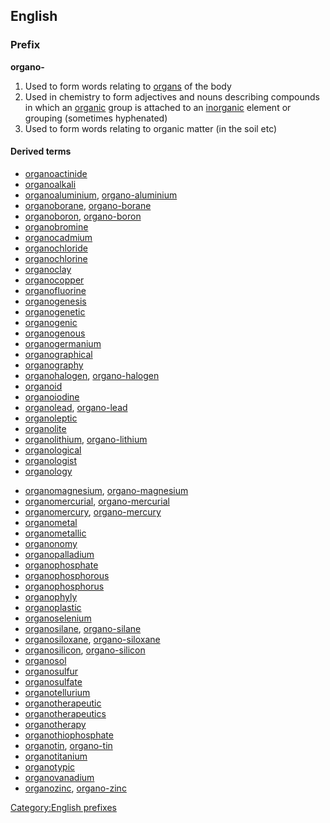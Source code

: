 ==English==

===Prefix===
'''organo-'''

# Used to form words relating to [[organ]]s of the body
# Used in chemistry to form adjectives and nouns describing compounds in which an [[organic]] group is attached to an [[inorganic]] element or grouping (sometimes hyphenated)
# Used to form words relating to organic matter (in the soil etc)

====Derived terms====
{{top2}}
*[[organoactinide]]
*[[organoalkali]]
*[[organoaluminium]], [[organo-aluminium]]
*[[organoborane]], [[organo-borane]]
*[[organoboron]], [[organo-boron]]
*[[organobromine]]
*[[organocadmium]]
*[[organochloride]]
*[[organochlorine]]
*[[organoclay]]
*[[organocopper]]
*[[organofluorine]]
*[[organogenesis]]
*[[organogenetic]]
*[[organogenic]]
*[[organogenous]]
*[[organogermanium]]
*[[organographical]]
*[[organography]]
*[[organohalogen]], [[organo-halogen]]
*[[organoid]]
*[[organoiodine]]
*[[organolead]], [[organo-lead]]
*[[organoleptic]]
*[[organolite]]
*[[organolithium]], [[organo-lithium]]
*[[organological]]
*[[organologist]]
*[[organology]]
{{mid2}}
*[[organomagnesium]], [[organo-magnesium]]
*[[organomercurial]], [[organo-mercurial]]
*[[organomercury]], [[organo-mercury]]
*[[organometal]]
*[[organometallic]]
*[[organonomy]]
*[[organopalladium]]
*[[organophosphate]]
*[[organophosphorous]]
*[[organophosphorus]]
*[[organophyly]]
*[[organoplastic]]
*[[organoselenium]]
*[[organosilane]], [[organo-silane]]
*[[organosiloxane]], [[organo-siloxane]]
*[[organosilicon]], [[organo-silicon]]
*[[organosol]]
*[[organosulfur]]
*[[organosulfate]]
*[[organotellurium]]
*[[organotherapeutic]]
*[[organotherapeutics]]
*[[organotherapy]]
*[[organothiophosphate]]
*[[organotin]], [[organo-tin]]
*[[organotitanium]]
*[[organotypic]]
*[[organovanadium]]
*[[organozinc]], [[organo-zinc]]
{{bottom}}

[[Category:English prefixes]]